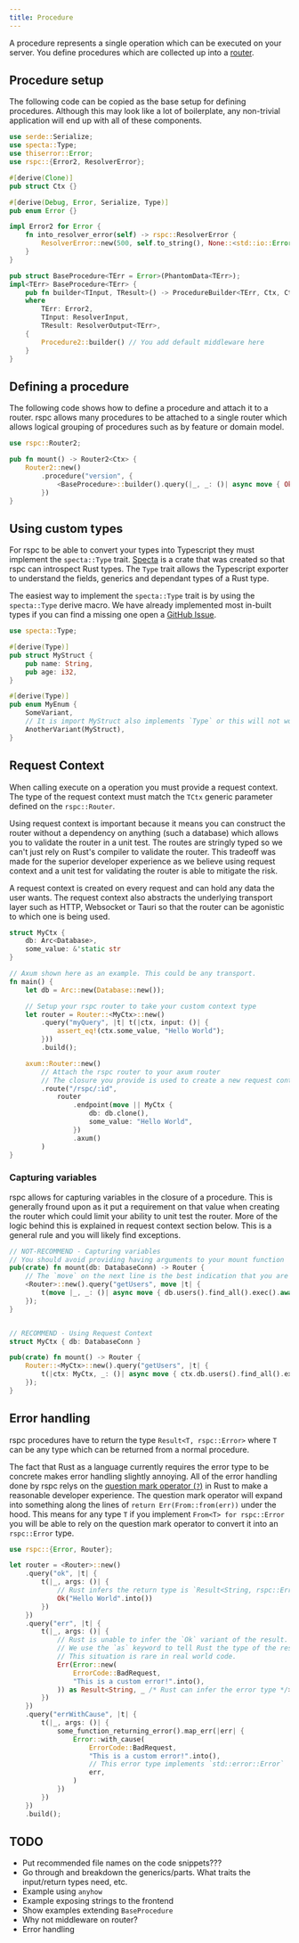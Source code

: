 ```yaml
---
title: Procedure
---
```


A procedure represents a single operation which can be executed on your server. You define procedures which are collected up into a [router](./router).

## Procedure setup

The following code can be copied as the base setup for defining procedures. Although this may look like a lot of boilerplate, any non-trivial application will end up with all of these components.

```rust
use serde::Serialize;
use specta::Type;
use thiserror::Error;
use rspc::{Error2, ResolverError};

#[derive(Clone)]
pub struct Ctx {}

#[derive(Debug, Error, Serialize, Type)]
pub enum Error {}

impl Error2 for Error {
    fn into_resolver_error(self) -> rspc::ResolverError {
        ResolverError::new(500, self.to_string(), None::<std::io::Error>) // TODO: Shuffle error into last param?
    }
}

pub struct BaseProcedure<TErr = Error>(PhantomData<TErr>);
impl<TErr> BaseProcedure<TErr> {
    pub fn builder<TInput, TResult>() -> ProcedureBuilder<TErr, Ctx, Ctx, TInput, TResult>
    where
        TErr: Error2,
        TInput: ResolverInput,
        TResult: ResolverOutput<TErr>,
    {
        Procedure2::builder() // You add default middleware here
    }
}
```

## Defining a procedure

The following code shows how to define a procedure and attach it to a router. rspc allows many procedures to be attached to a single router which allows logical grouping of procedures such as by feature or domain model.

```rust
use rspc::Router2;

pub fn mount() -> Router2<Ctx> {
    Router2::new()
        .procedure("version", {
            <BaseProcedure>::builder().query(|_, _: ()| async move { Ok(env!("CARGO_PKG_VERSION")) })
        })
}
```

## Using custom types


For rspc to be able to convert your types into Typescript they must implement the `specta::Type` trait. [Specta](https://github.com/oscartbeaumont/rspc/tree/main/specta) is a crate that was created so that rspc can introspect Rust types. The `Type` trait allows the Typescript exporter to understand the fields, generics and dependant types of a Rust type.

The easiest way to implement the `specta::Type` trait is by using the `specta::Type` derive macro. We have already implemented most in-built types if you can find a missing one open a [GitHub Issue](https://github.com/oscartbeaumont/rspc).

```rs
use specta::Type;

#[derive(Type)]
pub struct MyStruct {
    pub name: String,
    pub age: i32,
}

#[derive(Type)]
pub enum MyEnum {
    SomeVariant,
    // It is import MyStruct also implements `Type` or this will not work
    AnotherVariant(MyStruct),
}
```

## Request Context

When calling execute on a operation you must provide a request context. The type of the request context must match the `TCtx` generic parameter defined on the `rspc::Router`.

Using request context is important because it means you can construct the router without a dependency on anything (such a database) which allows you to validate the router in a unit test. The routes are stringly typed so we can't just rely on Rust's compiler to validate the router. This tradeoff was made for the superior developer experience as we believe using request context and a unit test for validating the router is able to mitigate the risk.

A request context is created on every request and can hold any data the user wants. The request context also abstracts the underlying transport layer such as HTTP, Websocket or Tauri so that the router can be agonistic to which one is being used.

```rs copy filename="src/main.rs"
struct MyCtx {
    db: Arc<Database>,
    some_value: &'static str
}

// Axum shown here as an example. This could be any transport.
fn main() {
    let db = Arc::new(Database::new());

    // Setup your rspc router to take your custom context type
    let router = Router::<MyCtx>::new()
        .query("myQuery", |t| t(|ctx, input: ()| {
            assert_eq!(ctx.some_value, "Hello World");
        }))
        .build();

    axum::Router::new()
        // Attach the rspc router to your axum router
        // The closure you provide is used to create a new request context for each request
        .route("/rspc/:id",
            router
                .endpoint(move || MyCtx {
                    db: db.clone(),
                    some_value: "Hello World",
                })
                .axum()
        )
}
```

### Capturing variables

rspc allows for capturing variables in the closure of a procedure. This is generally fround upon as it put a requirement on that value when creating the router which could limit your ability to unit test the router. More of the logic behind this is explained in request context section below. This is a general rule and you will likely find exceptions.

```rs copy filename="src/main.rs"
// NOT-RECOMMEND - Capturing variables
// You should avoid providing having arguments to your mount function
pub(crate) fn mount(db: DatabaseConn) -> Router {
    // The `move` on the next line is the best indication that you are capturing variables.
    <Router>::new().query("getUsers", move |t| {
        t(move |_, _: ()| async move { db.users().find_all().exec().await })
    });
}


// RECOMMEND - Using Request Context
struct MyCtx { db: DatabaseConn }

pub(crate) fn mount() -> Router {
    Router::<MyCtx>::new().query("getUsers", |t| {
        t(|ctx: MyCtx, _: ()| async move { ctx.db.users().find_all().exec().await })
    });
}

```

## Error handling

rspc procedures have to return the type `Result<T, rspc::Error>` where `T` can be any type which can be returned from a normal procedure.

The fact that Rust as a language currently requires the error type to be concrete makes error handling slightly annoying. All of the error handling done by rspc relys on the [question mark operator (`?`)](https://doc.rust-lang.org/rust-by-example/std/result/question_mark.html) in Rust to make a reasonable developer experience. The question mark operator will expand into something along the lines of `return Err(From::from(err))` under the hood. This means for any type `T` if you implement `From<T> for rspc::Error` you will be able to rely on the question mark operator to convert it into an `rspc::Error` type.

```rs copy filename="src/main.rs"
use rspc::{Error, Router};

let router = <Router>::new()
    .query("ok", |t| {
        t(|_, args: ()| {
            // Rust infers the return type is `Result<String, rspc::Error>`
            Ok("Hello World".into())
        })
    })
    .query("err", |t| {
        t(|_, args: ()| {
            // Rust is unable to infer the `Ok` variant of the result.
            // We use the `as` keyword to tell Rust the type of the result.
            // This situation is rare in real world code.
            Err(Error::new(
                ErrorCode::BadRequest,
                "This is a custom error!".into(),
            )) as Result<String, _ /* Rust can infer the error type */>
        })
    })
    .query("errWithCause", |t| {
        t(|_, args: ()| {
            some_function_returning_error().map_err(|err| {
                Error::with_cause(
                    ErrorCode::BadRequest,
                    "This is a custom error!".into(),
                    // This error type implements `std::error::Error`
                    err,
                )
            })
        })
    })
    .build();
```

## TODO

 - Put recommended file names on the code snippets???
 - Go through and breakdown the generics/parts. What traits the input/return types need, etc.
 - Example using `anyhow`
 - Example exposing strings to the frontend
 - Show examples extending `BaseProcedure`
 - Why not middleware on router?
 - Error handling
